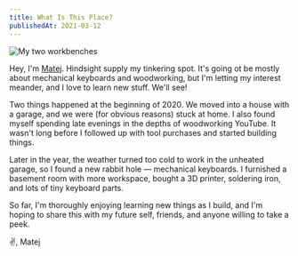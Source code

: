 ```yaml
---
title: What Is This Place?
publishedAt: 2021-03-12
---
```


<img src="/updates/001_01_workbenches.png" alt="My two workbenches" />

Hey, I'm [Matej](https://hrescak.com). Hindsight supply my tinkering spot. It's going ot be mostly
about mechanical keyboards and woodworking, but I'm letting my interest meander,
and I love to learn new stuff. We'll see!

Two things happened at the beginning of 2020. We moved into a house with a garage, and we were (for obvious reasons) stuck at home. I also found myself spending late evenings in the depths of woodworking YouTube. It wasn't long before I followed up with tool purchases and started building things.

Later in the year, the weather turned too cold to work in the unheated garage, so I found a new rabbit hole — mechanical keyboards. I furnished a basement room with more workspace, bought a 3D printer, soldering iron, and lots of tiny keyboard parts.

So far, I'm thoroughly enjoying learning new things as I build, and I'm hoping to share this with my future self, friends, and anyone willing to take a peek.

✌️, Matej
